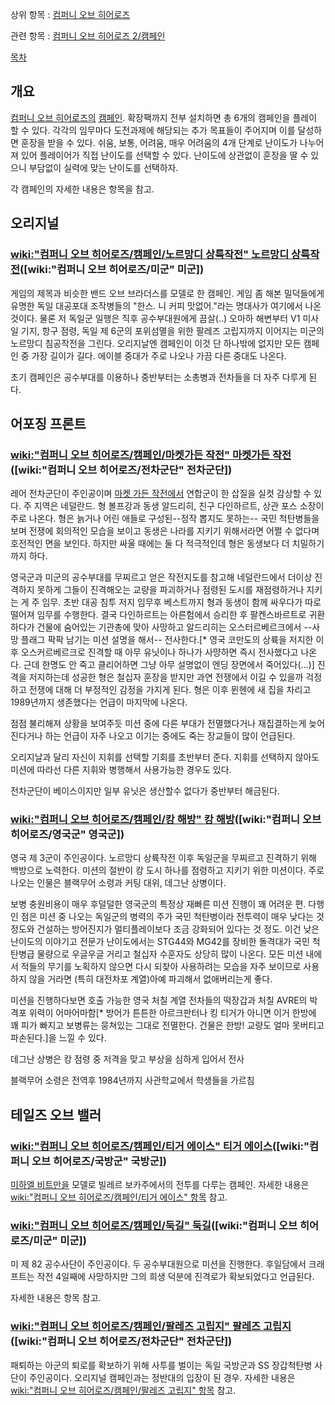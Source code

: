 상위 항목 : [[컴퍼니 오브 히어로즈]]

관련 항목 : [[컴퍼니 오브 히어로즈 2/캠페인]]

[[목차]]
== 개요 ==
[[컴퍼니 오브 히어로즈]]의 [[캠페인]]. 확장팩까지 전부 설치하면 총 6개의 캠페인을 플레이 할 수 있다.
각각의 임무마다 도전과제에 해당되는 추가 목표들이 주어지며 이를 달성하면 훈장을 받을 수 있다.
쉬움, 보통, 어려움, 매우 어려움의 4개 단계로 난이도가 나누어져 있어 플레이어가 직접 난이도를 선택할 수 있다. 난이도에 상관없이 훈장을 딸 수 있으니 부담없이 실력에 맞는 난이도를 선택하자.

각 캠페인의 자세한 내용은 항목을 참고.

== 오리지널 ==
=== [[wiki:"컴퍼니 오브 히어로즈/캠페인/노르망디 상륙작전" 노르망디 상륙작전]]([wiki:"컴퍼니 오브 히어로즈/미군" 미군]) ===
게임의 제목과 비슷한 밴드 오브 브라더스를 모델로 한 캠페인. 게임 좀 해본 밀덕들에게 유명한 독일 대공포대 조작병들의 "한스. 니 커피 맛없어."라는 명대사가 여기에서 나온 것이다. 물론 저 독일군 일행은 직후 공수부대원에게 끔살(..)
오마하 해변부터 V1 미사일 기지, 항구 점령, 독일 제 6군의 포위섬멸을 위한 팔레즈 고립지까지 이어지는 미군의 노르망디 침공작전을 그린다. 오리지날엔 캠페인이 이것 단 하나밖에 없지만 모든 캠페인 중 가장 길이가 길다.
에이블 중대가 주로 나오나 가끔 다른 중대도 나온다.

초기 캠페인은 공수부대를 이용하나 중반부터는 소총병과 전차들을 더 자주 다루게 된다.

== 어포징 프론트 ==
=== [[wiki:"컴퍼니 오브 히어로즈/캠페인/마켓가든 작전" 마켓가든 작전]]([wiki:"컴퍼니 오브 히어로즈/전차군단" 전차군단]) ===
레어 전차군단이 주인공이며 [[마켓 가든 작전]]에서 연합군이 한 삽질을 실컷 감상할 수 있다. 주 지역은 네덜란드.
형 볼프강과 동생 알드리히, 친구 다인하르트, 상관 포스 소장이 주로 나온다. 형은 늙거나 어린 애들로 구성된--정작 뽑지도 못하는-- 국민 척탄병들을 보며 전쟁에 회의적인 모습을 보이고 동생은 나라를 지키기 위해서라면 어쩔 수 없다며 호전적인 면을 보인다. 하지만 싸울 때에는 둘 다 적극적인데 형은 동생보다 더 치밀하기까지 하다.

영국군과 미군의 공수부대를 무찌르고 얻은 작전지도를 참고해 네덜란드에서 더이상 진격하지 못하게 그들이 진격해오는 교량을 파괴하거나 점령된 도시를 재점령하거나 지키는 게 주 임무. 초반 대공 침투 저지 임무후 베스트까지 형과 동생이 함께 싸우다가 따로 떨어져 임무를 수행한다.  
결국 다인하르트는 아른험에서 승리한 후 팔켄스바르트로 귀환하다가 건물에 숨어있는 기관총에 맞아 사망하고 알드리히는 오스터르베르크에서 --사망 플래그 팍팍 남기는 미션 설명을 해서-- 전사한다.[* 영국 코만도의 상륙을 저지한 이후 오스커르베르크로 진격할 때 아무 유닛이나 하나가 사먕하면 즉시 전사했다고 나온다. 근데 한명도 안 죽고 클리어하면 그냥 아무 설명없이 엔딩 장면에서 죽어있다(...)] 
진격을 저지하는데 성공한 형은 철십자 훈장을 받지만 과연 전쟁에서 이길 수 있을까 걱정하고 전쟁에 대해 더 부정적인 감정을 가지게 된다.
형은 이후 뮌헨에 새 집을 차리고 1989년까지 생존했다는 언급이 마지막에 나온다.

점점 불리해져 상황을 보여주듯 미션 중에 다른 부대가 전멸했다거나 재집결하는게 늦어진다거나 하는 언급이 자주 나오고 이기는 중에도 죽는 장교들이 많이 언급된다. 

오리지날과 달리 자신이 지휘를 선택할 기회를 초반부터 준다. 지휘를 선택하지 않아도 미션에 따라선 다른 지휘와 병행해서 사용가능한 경우도 있다. 

전차군단이 베이스이지만 일부 유닛은 생산할수 없다가 중반부터 해금된다.

=== [[wiki:"컴퍼니 오브 히어로즈/캠페인/캉 해방" 캉 해방]]([wiki:"컴퍼니 오브 히어로즈/영국군" 영국군]) ===
영국 제 3군이 주인공이다. 
노르망디 상륙작전 이후 독일군을 무찌르고 진격하기 위해 백방으로 노력한다. 미션의 절반이 캉 도시 하나를 점령하고 지키기 위한 미션이다.
주로 나오는 인물은 블랙무어 소령과 커팅 대위, 데그난 상병이다.

보병 충원비용이 매우 후덜덜한 영국군의 특정상 재빠른 미션 진행이 꽤 어려운 편. 다행인 점은 미션 중 나오는 독일군의 병력의 주가 국민 척탄병이라 전투력이 매우 낮다는 것 정도와 건설하는 방어진지가 멀티플레이보다 조금 강화되어 있다는 것 정도. 이건 낮은 난이도의 이야기고 전문가 난이도에서는 STG44와 MG42를 장비한 돌격대가 국민 척탄병급 물량으로 우글우글 거리고 철십자 수훈자도 상당히 많이 나온다.
모든 미션 내에서 적들의 무기를 노획하지 않으면 다시 되찾아 사용하려는 모습을 자주 보이므로 사용하지 않을 거라면 (특히 대전차포 계열)아예 파괴해서 없애버리는게 좋다.

미션을 진행하다보면 호출 가능한 영국 처칠 계열 전차들의 떡장갑과 처칠 AVRE의 박격포 위력이 어마어마함[* 방어가 튼튼한 아르크판터나 킹 티거가 아니면 이거 한방에 꽤 피가 빠지고 보병류는 뭉쳐있는 그대로 전멸한다. 건물은 한방! 교량도 얼마 못버티고 파손된다.]을 느낄 수 있다.

데그난 상병은 캉 점령 중 저격을 맞고 부상을 심하게 입어서 전사

블랙무어 소령은 전역후 1984년까지 사관학교에서 학생들을 가르침

== 테일즈 오브 밸러 ==
=== [[wiki:"컴퍼니 오브 히어로즈/캠페인/티거 에이스" 티거 에이스]]([wiki:"컴퍼니 오브 히어로즈/국방군" 국방군]) ===
[[미하엘 비트만]]을 모델로 빌레르 보카주에서의 전투를 다루는 캠페인.
자세한 내용은 [[wiki:"컴퍼니 오브 히어로즈/캠페인/티거 에이스" 항목]] 참고.

=== [[wiki:"컴퍼니 오브 히어로즈/캠페인/둑길" 둑길]]([wiki:"컴퍼니 오브 히어로즈/미군" 미군]) ===
미 제 82 공수사단이 주인공이다. 두 공수부대원으로 미션을 진행한다.
후일담에서 크래프트는 작전 4일째에 사망하지만 그의 희생 덕분에 진격로가 확보되었다고 언급된다.

자세한 내용은 항목 참고.

=== [[wiki:"컴퍼니 오브 히어로즈/캠페인/팔레즈 고립지" 팔레즈 고립지]]([wiki:"컴퍼니 오브 히어로즈/전차군단" 전차군단]) ===
패퇴하는 아군의 퇴로를 확보하기 위해 사투를 벌이는 독일 국방군과 SS 장갑척탄병 사단이 주인공이다. 오리지널 캠페인과는 정반대의 입장이 된 경우.
자세한 내용은 [[wiki:"컴퍼니 오브 히어로즈/캠페인/팔레즈 고립지" 항목]] 참고.
